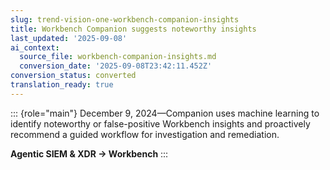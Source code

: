 ```yaml
---
slug: trend-vision-one-workbench-companion-insights
title: Workbench Companion suggests noteworthy insights
last_updated: '2025-09-08'
ai_context:
  source_file: workbench-companion-insights.md
  conversion_date: '2025-09-08T23:42:11.452Z'
conversion_status: converted
translation_ready: true
---
```


::: {role="main"}
December 9, 2024—Companion uses machine learning to identify noteworthy or false-positive Workbench insights and proactively recommend a guided workflow for investigation and remediation.

**Agentic SIEM & XDR → Workbench**
:::
